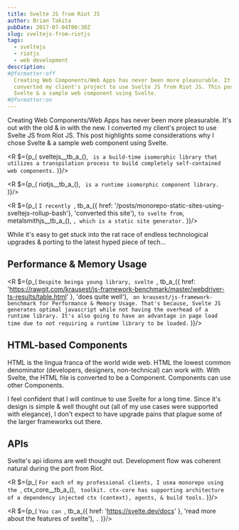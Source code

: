 ```yaml
---
title: Svelte JS from Riot JS
author: Brian Takita
pubDate: 2017-07-04T00:30Z
slug: sveltejs-from-riotjs
tags:
  - sveltejs
  - riotjs
  - web development
description:
#@formatter:off
  Creating Web Components/Web Apps has never been more pleasurable. It's out with the old & in with the new. I
  converted my client's project to use Svelte JS from Riot JS. This post highlights some considerations why I chose
  Svelte & a sample web component using Svelte.
#@formatter:on
---
```


Creating Web Components/Web Apps has never been more pleasurable. It's out with the old & in with the new. I
converted my client's project to use Svelte JS from Riot JS. This post highlights some considerations why I chose
Svelte & a sample web component using Svelte.

<R $={p_(
	sveltejs__tb_a_(), ` is a build-time isomorphic library that utilizes a transpilation process to build completely
	self-contained web components.`
)}/>

<R $={p_(
	riotjs__tb_a_(), ` is a runtime isomorphic component library.`
)}/>

<R $={p_(
	`I recently `, tb_a_({ href: '/posts/monorepo-static-sites-using-sveltejs-rollup-bash'}, 'converted this site'),
	` to svelte from `, metalsmithjs__tb_a_(), `, which is a static site generator.`
)}/>

While it's easy to get stuck into the rat race of endless technological upgrades & porting to the latest hyped piece
of tech&hellip;

## Performance & Memory Usage
<R $={p_(
	`Despite beinga young library, svelte `,
	tb_a_({ href: 'https://rawgit.com/krausest/js-framework-benchmark/master/webdriver-ts-results/table.html' },
		'does quite well'), ` on krausest/js-framework-benchmark for Performance & Memory Usage. That's because, Svelte
	JS generates optimal javascript while not having the overhead of a runtime library. It's also going to have an
	advantage in page load time due to not requiring a runtime library to be loaded.`
)}/>

## HTML-based Components

HTML is the lingua franca of the world wide web. HTML the lowest common denominator (developers, designers,
non-technical) can work with. With Svelte, the HTML file is converted to be a Component. Components can use other
Components.

I feel confident that I will continue to use Svelte for a long time. Since it's design is simple & well thought out
(all of my use cases were supported with elegance), I don't expect to have upgrade pains that plague some of the
larger frameworks out there.

## APIs

Svelte's api idioms are well thought out. Development flow was coherent natural during the port from Riot.

<R $={p_(
	`For each of my professional clients, I usea monorepo using the `, ctx_core__tb_a_(), ` toolkit. ctx-core has
	supporting architecture of a dependency injected ctx (context), agents, & build tools.`
)}/>

<R $={p_(
	`You can `, tb_a_({ href: 'https://svelte.dev/docs' }, 'read more about the features of svelte'), `.`
)}/>

